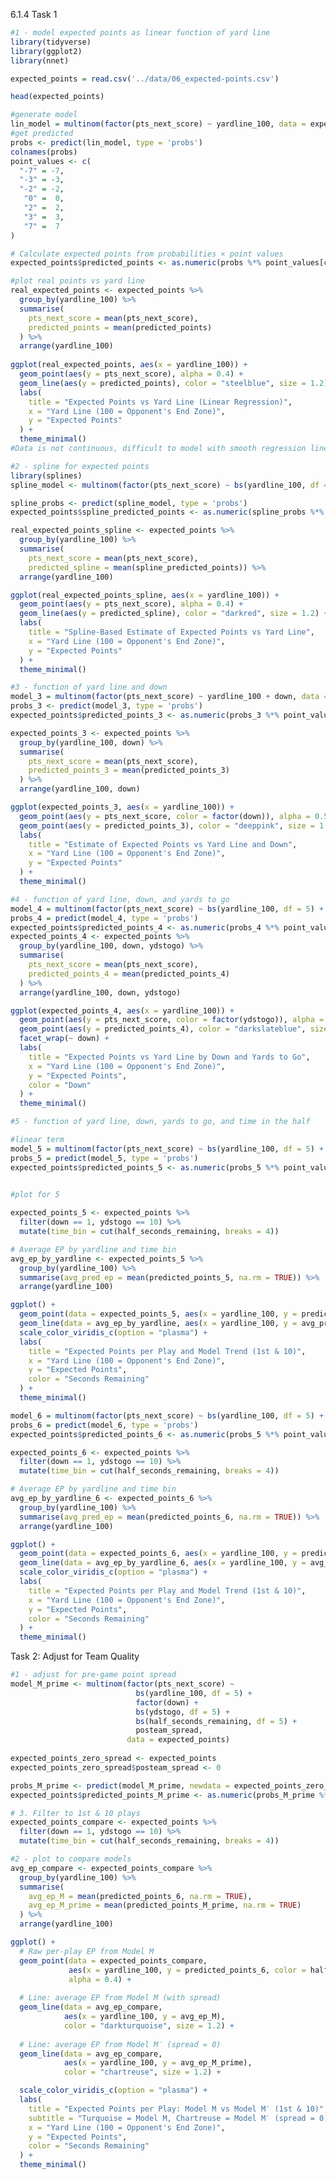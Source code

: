 6.1.4 Task 1 
```r
#1 - model expected points as linear function of yard line
library(tidyverse)
library(ggplot2)
library(nnet)

expected_points = read.csv('../data/06_expected-points.csv')

head(expected_points)

#generate model
lin_model = multinom(factor(pts_next_score) ~ yardline_100, data = expected_points)
#get predicted
probs <- predict(lin_model, type = 'probs')
colnames(probs)
point_values <- c(
  "-7" = -7,
  "-3" = -3,
  "-2" = -2,
   "0" =  0,
   "2" =  2,
   "3" =  3,
   "7" =  7
)

# Calculate expected points from probabilities × point values
expected_points$predicted_points <- as.numeric(probs %*% point_values[colnames(probs)])

#plot real points vs yard line 
real_expected_points <- expected_points %>%
  group_by(yardline_100) %>%
  summarise(
    pts_next_score = mean(pts_next_score),
    predicted_points = mean(predicted_points)
  ) %>%
  arrange(yardline_100)
  
ggplot(real_expected_points, aes(x = yardline_100)) +
  geom_point(aes(y = pts_next_score), alpha = 0.4) +
  geom_line(aes(y = predicted_points), color = "steelblue", size = 1.2) +
  labs(
    title = "Expected Points vs Yard Line (Linear Regression)",
    x = "Yard Line (100 = Opponent's End Zone)",
    y = "Expected Points"
  ) +
  theme_minimal()
#Data is not continuous, difficult to model with smooth regression line
```
```r
#2 - spline for expected points
library(splines)
spline_model <- multinom(factor(pts_next_score) ~ bs(yardline_100, df = 5), data = expected_points)

spline_probs <- predict(spline_model, type = 'probs')
expected_points$spline_predicted_points <- as.numeric(spline_probs %*% point_values[colnames(spline_probs)])

real_expected_points_spline <- expected_points %>%
  group_by(yardline_100) %>%
  summarise(
    pts_next_score = mean(pts_next_score),
    predicted_spline = mean(spline_predicted_points)) %>%
  arrange(yardline_100)

ggplot(real_expected_points_spline, aes(x = yardline_100)) +
  geom_point(aes(y = pts_next_score), alpha = 0.4) +
  geom_line(aes(y = predicted_spline), color = "darkred", size = 1.2) +
  labs(
    title = "Spline-Based Estimate of Expected Points vs Yard Line",
    x = "Yard Line (100 = Opponent's End Zone)",
    y = "Expected Points"
  ) +
  theme_minimal()
```

```r
#3 - function of yard line and down
model_3 = multinom(factor(pts_next_score) ~ yardline_100 + down, data = expected_points)
probs_3 <- predict(model_3, type = 'probs')
expected_points$predicted_points_3 <- as.numeric(probs_3 %*% point_values[colnames(probs_3)])

expected_points_3 <- expected_points %>%
  group_by(yardline_100, down) %>%
  summarise(
    pts_next_score = mean(pts_next_score),
    predicted_points_3 = mean(predicted_points_3)
  ) %>%
  arrange(yardline_100, down)

ggplot(expected_points_3, aes(x = yardline_100)) +
  geom_point(aes(y = pts_next_score, color = factor(down)), alpha = 0.5) +
  geom_point(aes(y = predicted_points_3), color = "deeppink", size = 1.2, alpha = .5) +
  labs(
    title = "Estimate of Expected Points vs Yard Line and Down",
    x = "Yard Line (100 = Opponent's End Zone)",
    y = "Expected Points"
  ) +
  theme_minimal()

```

```r
#4 - function of yard line, down, and yards to go 
model_4 = multinom(factor(pts_next_score) ~ bs(yardline_100, df = 5) + factor(down) + bs(ydstogo, df = 5), data = expected_points)
probs_4 = predict(model_4, type = 'probs')
expected_points$predicted_points_4 <- as.numeric(probs_4 %*% point_values[colnames(probs_4)])
expected_points_4 <- expected_points %>%
  group_by(yardline_100, down, ydstogo) %>%
  summarise(
    pts_next_score = mean(pts_next_score),
    predicted_points_4 = mean(predicted_points_4)
  ) %>%
  arrange(yardline_100, down, ydstogo)

ggplot(expected_points_4, aes(x = yardline_100)) +
  geom_point(aes(y = pts_next_score, color = factor(ydstogo)), alpha = 0.5) +
  geom_point(aes(y = predicted_points_4), color = "darkslateblue", size = 1.2, alpha = 0.5) +
  facet_wrap(~ down) +
  labs(
    title = "Expected Points vs Yard Line by Down and Yards to Go",
    x = "Yard Line (100 = Opponent's End Zone)",
    y = "Expected Points",
    color = "Down"
  ) +
  theme_minimal()

```
```r
#5 - function of yard line, down, yards to go, and time in the half

#linear term
model_5 = multinom(factor(pts_next_score) ~ bs(yardline_100, df = 5) + factor(down) + bs(ydstogo, df = 5) + half_seconds_remaining, data = expected_points)
probs_5 = predict(model_5, type = 'probs')
expected_points$predicted_points_5 <- as.numeric(probs_5 %*% point_values[colnames(probs_5)])
  
```
```r
#plot for 5

expected_points_5 <- expected_points %>%
  filter(down == 1, ydstogo == 10) %>%
  mutate(time_bin = cut(half_seconds_remaining, breaks = 4))

# Average EP by yardline and time bin
avg_ep_by_yardline <- expected_points_5 %>%
  group_by(yardline_100) %>%
  summarise(avg_pred_ep = mean(predicted_points_5, na.rm = TRUE)) %>%
  arrange(yardline_100)

ggplot() +
  geom_point(data = expected_points_5, aes(x = yardline_100, y = predicted_points_5, color = half_seconds_remaining), alpha = 0.4) +
  geom_line(data = avg_ep_by_yardline, aes(x = yardline_100, y = avg_pred_ep), color = "darkturquoise", size = 1.2) +
  scale_color_viridis_c(option = "plasma") +
  labs(
    title = "Expected Points per Play and Model Trend (1st & 10)",
    x = "Yard Line (100 = Opponent's End Zone)",
    y = "Expected Points",
    color = "Seconds Remaining"
  ) +
  theme_minimal()

```

```r
model_6 = multinom(factor(pts_next_score) ~ bs(yardline_100, df = 5) + factor(down) + bs(ydstogo, df = 5) + bs(half_seconds_remaining, df=5), data = expected_points)
probs_6 = predict(model_6, type = 'probs')
expected_points$predicted_points_6 <- as.numeric(probs_5 %*% point_values[colnames(probs_6)])
```

```r
expected_points_6 <- expected_points %>%
  filter(down == 1, ydstogo == 10) %>%
  mutate(time_bin = cut(half_seconds_remaining, breaks = 4))

# Average EP by yardline and time bin
avg_ep_by_yardline_6 <- expected_points_6 %>%
  group_by(yardline_100) %>%
  summarise(avg_pred_ep = mean(predicted_points_6, na.rm = TRUE)) %>%
  arrange(yardline_100)

ggplot() +
  geom_point(data = expected_points_6, aes(x = yardline_100, y = predicted_points_6, color = half_seconds_remaining), alpha = 0.4) +
  geom_line(data = avg_ep_by_yardline_6, aes(x = yardline_100, y = avg_pred_ep), color = "darkturquoise", size = 1.2) +
  scale_color_viridis_c(option = "plasma") +
  labs(
    title = "Expected Points per Play and Model Trend (1st & 10)",
    x = "Yard Line (100 = Opponent's End Zone)",
    y = "Expected Points",
    color = "Seconds Remaining"
  ) +
  theme_minimal()
```
Task 2: Adjust for Team Quality

```r

#1 - adjust for pre-game point spread 
model_M_prime <- multinom(factor(pts_next_score) ~ 
                            bs(yardline_100, df = 5) + 
                            factor(down) + 
                            bs(ydstogo, df = 5) + 
                            bs(half_seconds_remaining, df = 5) + 
                            posteam_spread,
                          data = expected_points)
                           
expected_points_zero_spread <- expected_points
expected_points_zero_spread$posteam_spread <- 0

probs_M_prime <- predict(model_M_prime, newdata = expected_points_zero_spread, type = 'probs')
expected_points$predicted_points_M_prime <- as.numeric(probs_M_prime %*% point_values[colnames(probs_M_prime)])

# 3. Filter to 1st & 10 plays
expected_points_compare <- expected_points %>%
  filter(down == 1, ydstogo == 10) %>%
  mutate(time_bin = cut(half_seconds_remaining, breaks = 4))
```
```r
#2 - plot to compare models
avg_ep_compare <- expected_points_compare %>%
  group_by(yardline_100) %>%
  summarise(
    avg_ep_M = mean(predicted_points_6, na.rm = TRUE),
    avg_ep_M_prime = mean(predicted_points_M_prime, na.rm = TRUE)
  ) %>%
  arrange(yardline_100)

ggplot() +
  # Raw per-play EP from Model M
  geom_point(data = expected_points_compare,
             aes(x = yardline_100, y = predicted_points_6, color = half_seconds_remaining),
             alpha = 0.4) +
  
  # Line: average EP from Model M (with spread)
  geom_line(data = avg_ep_compare,
            aes(x = yardline_100, y = avg_ep_M),
            color = "darkturquoise", size = 1.2) +
  
  # Line: average EP from Model M′ (spread = 0)
  geom_line(data = avg_ep_compare,
            aes(x = yardline_100, y = avg_ep_M_prime),
            color = "chartreuse", size = 1.2) +

  scale_color_viridis_c(option = "plasma") +
  labs(
    title = "Expected Points per Play: Model M vs Model M′ (1st & 10)",
    subtitle = "Turquoise = Model M, Chartreuse = Model M′ (spread = 0)",
    x = "Yard Line (100 = Opponent's End Zone)",
    y = "Expected Points",
    color = "Seconds Remaining"
  ) +
  theme_minimal()

```

